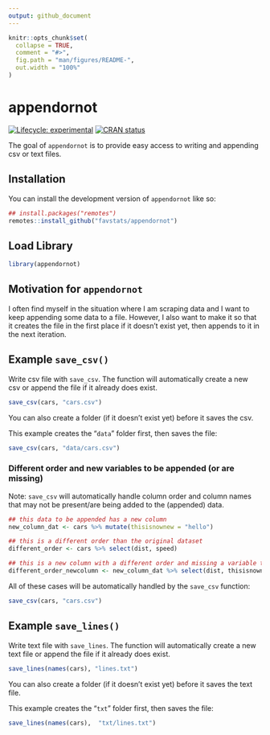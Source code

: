 ```yaml
---
output: github_document
---
```


<!-- README.md is generated from README.Rmd. Please edit that file -->

```r
knitr::opts_chunk$set(
  collapse = TRUE,
  comment = "#>",
  fig.path = "man/figures/README-",
  out.width = "100%"
)
```

# appendornot

<!-- badges: start -->
[![Lifecycle: experimental](https://img.shields.io/badge/lifecycle-experimental-orange.svg)](https://lifecycle.r-lib.org/articles/stages.html#experimental)
[![CRAN status](https://www.r-pkg.org/badges/version/appendornot)](https://CRAN.R-project.org/package=appendornot)
<!-- badges: end -->

The goal of `appendornot` is to provide easy access to writing and appending csv or text files.

## Installation

You can install the development version of `appendornot` like so:

``` r
## install.packages("remotes")
remotes::install_github("favstats/appendornot")
```

## Load Library


```r
library(appendornot)

```

## Motivation for `appendornot`

I often find myself in the situation where I am scraping data and I want to keep appending some data to a file. However, I also want to make it so that it creates the file in the first place if it doesn't exist yet, then appends to it in the next iteration.

## Example `save_csv()`


Write csv file with `save_csv`. The function will automatically create a new csv or append the file if it already does exist.


``` r
save_csv(cars, "cars.csv")
```

You can also create a folder (if it doesn't exist yet) before it saves the csv.

This example creates the "`data`" folder first, then saves the file:

``` r
save_csv(cars, "data/cars.csv")
```

### Different order and new variables to be appended (or are missing)

Note: `save_csv` will automatically handle column order and column names that may not be present/are being added to the (appended) data.

``` r
## this data to be appended has a new column 
new_column_dat <- cars %>% mutate(thisisnownew = "hello")

## this is a different order than the original dataset
different_order <- cars %>% select(dist, speed)

## this is a new column with a different order and missing a variable that is already there
different_order_newcolumn <- new_column_dat %>% select(dist, thisisnownew)

```

All of these cases will be automatically handled by the `save_csv` function:

``` r
save_csv(cars, "cars.csv")
```

## Example `save_lines()`


Write text file with `save_lines`. The function will automatically create a new text file or append the file if it already does exist.


``` r
save_lines(names(cars), "lines.txt")
```

You can also create a folder (if it doesn't exist yet) before it saves the text file.

This example creates the "`txt`" folder first, then saves the file:

``` r
save_lines(names(cars),  "txt/lines.txt")
```

